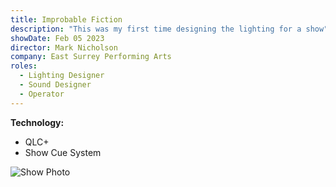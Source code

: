```yaml
---
title: Improbable Fiction
description: "This was my first time designing the lighting for a show"
showDate: Feb 05 2023
director: Mark Nicholson
company: East Surrey Performing Arts
roles:
  - Lighting Designer
  - Sound Designer
  - Operator
---
```


**Technology:**

- QLC+
- Show Cue System

![Show Photo](https://utfs.io/f/ca302a82-8b84-46e3-a030-4cef4dc8d46f-jfdmfs.jpg)
